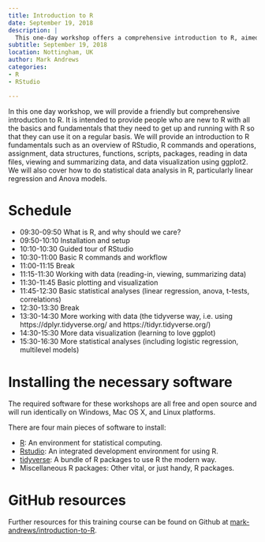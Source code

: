 ```yaml
---
title: Introduction to R
date: September 19, 2018
description: |
  This one-day workshop offers a comprehensive introduction to R, aimed at beginners. The course covers R fundamentals, including RStudio, R commands, data structures, functions, and data visualization using ggplot2. Participants will also learn how to perform statistical data analysis in R, focusing on linear regression and Anova models.
subtitle: September 19, 2018
location: Nottingham, UK
author: Mark Andrews
categories:
- R 
- RStudio

---
```


In this one day workshop, we will provide a friendly but comprehensive
introduction to R. It is intended to provide people who are new to R with all
the basics and fundamentals that they need to get up and running with R so that
they can use it on a regular basis.  We will provide an introduction to R
fundamentals such as an overview of RStudio, R commands and operations,
assignment, data structures, functions, scripts, packages, reading in data
files, viewing and summarizing data, and data visualization using ggplot2. We
will also cover how to do statistical data analysis in R, particularly linear
regression and Anova models.

# Schedule

- 09:30-09:50 What is R, and why should we care?
- 09:50-10:10 Installation and setup 
- 10:10-10:30 Guided tour of RStudio 
- 10:30-11:00 Basic R commands and workflow 
- 11:00-11:15 Break
- 11:15-11:30 Working with data (reading-in, viewing, summarizing data)
- 11:30-11:45 Basic plotting and visualization
- 11:45-12:30 Basic statistical analyses (linear regression, anova, t-tests, correlations)
- 12:30-13:30 Break
- 13:30-14:30 More working with data (the tidyverse way, i.e. using https://dplyr.tidyverse.org/ and https://tidyr.tidyverse.org/) 
- 14:30-15:30 More data visualization (learning to love ggplot)
- 15:30-16:30 More statistical analyses (including logistic regression, multilevel models)


# Installing the necessary software

The required software for these workshops are all free and open source
and will run identically on Windows, Mac OS X, and Linux platforms.

There are four main pieces of software to install:

-   [R](https://www.r-project.org/): An environment for statistical
    computing.
-   [Rstudio](https://www.rstudio.com/): An integrated development
    environment for using R.
-   [tidyverse](https://www.tidyverse.org/): A bundle of R packages to
    use R the modern way.
-   Miscellaneous R packages: Other vital, or just handy, R packages.


# GitHub resources

Further resources for this training course can be found on Github at [mark-andrews/introduction-to-R](https://github.com/mark-andrews/introduction-to-R).

